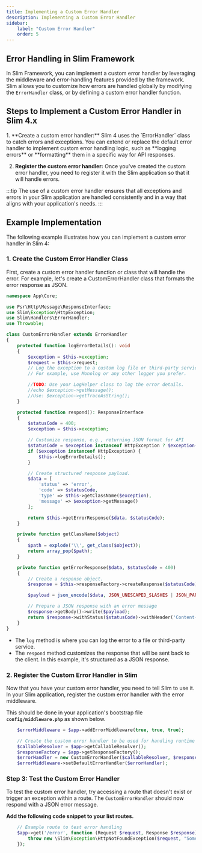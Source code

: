 ```yaml
---
title: Implementing a Custom Error Handler
description: Implementing a Custom Error Handler
sidebar:
    label: "Custom Error Handler"
    order: 5
---
```



## Error Handling in Slim Framework

In Slim Framework, you can implement a custom error handler by leveraging the middleware and error-handling features provided by the framework. Slim allows you to customize how errors are handled globally by modifying the `ErrorHandler` class, or by defining a custom error handler function.

## Steps to Implement a Custom Error Handler in Slim 4.x

<Steps>
1. **Create a custom error handler:**   Slim 4 uses the `ErrorHandler` class to catch errors and exceptions. You can extend or replace the default error handler to implement custom error handling logic, such as **logging errors** or **formatting** them in a specific way for API responses.

2. **Register the custom error handler:**
   Once you've created the custom error handler, you need to register it with the Slim application so that it will handle errors.
</Steps>

:::tip
The use of a custom error handler ensures that all exceptions and errors in your Slim application are handled consistently and in a way that aligns with your application's needs.
:::

## Example Implementation

The following example illustrates how you can implement a custom error handler in Slim 4:

### 1. Create the Custom Error Handler Class

First, create a custom error handler function or class that will handle the error. For example, let's create a CustomErrorHandler class that formats the error response as JSON.

```php
namespace App\Core;

use Psr\Http\Message\ResponseInterface;
use Slim\Exception\HttpException;
use Slim\Handlers\ErrorHandler;
use Throwable;

class CustomErrorHandler extends ErrorHandler
{
    protected function logErrorDetails(): void
    {
        $exception = $this->exception;
        $request = $this->request;
        // Log the exception to a custom log file or third-party service
        // For example, use Monolog or any other logger you prefer.

        //TODO: Use your LogHelper class to log the error details.
        //echo $exception->getMessage();
        //Use: $exception->getTraceAsString();
    }

    protected function respond(): ResponseInterface
    {
        $statusCode = 400;
        $exception = $this->exception;

        // Customize response, e.g., returning JSON format for API
        $statusCode = $exception instanceof HttpException ? $exception->getCode() : 500;
        if ($exception instanceof HttpException) {
            $this->logErrorDetails();
        }

        // Create structured response payload.
        $data = [
            'status' => 'error',
            'code' => $statusCode,
            'type' => $this->getClassName($exception),
            'message' => $exception->getMessage()
        ];

        return $this->getErrorResponse($data, $statusCode);
    }

    private function getClassName($object)
    {
        $path = explode('\\', get_class($object));
        return array_pop($path);
    }

    private function getErrorResponse($data, $statusCode = 400)
    {
        // Create a response object.
        $response = $this->responseFactory->createResponse($statusCode)->withHeader("Content-type", "application/json");

        $payload = json_encode($data, JSON_UNESCAPED_SLASHES | JSON_PARTIAL_OUTPUT_ON_ERROR);

        // Prepare a JSON response with an error message
        $response->getBody()->write($payload);
        return $response->withStatus($statusCode)->withHeader('Content-Type', 'application/json');
    }
}
```
- The `log` method is where you can log the error to a file or third-party service.
- The `respond` method customizes the response that will be sent back to the client. In this example, it's structured as a JSON response.

### 2. Register the Custom Error Handler in Slim

Now that you have your custom error handler, you need to tell Slim to use it. 
In your Slim application, register the custom error handler with the error middleware.

This should be done in your application's bootstrap file **`config/middleware.php`** as shown below.

```php
    $errorMiddleware = $app->addErrorMiddleware(true, true, true);

    // Create the custom error handler to be used for handling runtime errors.
    $callableResolver = $app->getCallableResolver();
    $responseFactory = $app->getResponseFactory();
    $errorHandler = new CustomErrorHandler($callableResolver, $responseFactory);
    $errorMiddleware->setDefaultErrorHandler($errorHandler);
```
### Step 3: Test the Custom Error Handler

To test the custom error handler, try accessing a route that doesn't exist or trigger an exception within a route. The `CustomErrorHandler` should now respond with a JSON error message.

**Add the following code snippet to your list routes.**

```php    
    // Example route to test error handling
    $app->get('/error', function (Request $request, Response $response) {
        throw new \Slim\Exception\HttpNotFoundException($request, "Something went wrong");
    });
```    
